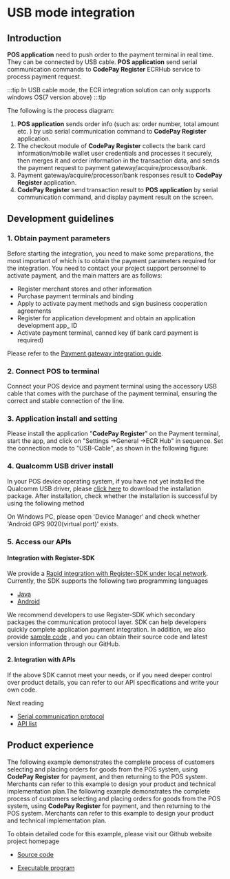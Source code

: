 
# USB mode integration

## Introduction

**POS application** need to push order to the payment terminal in real time. They can be connected by USB cable. **POS application** send serial communication commands to **CodePay Register** ECRHub service to process payment request.

:::tip
In USB cable mode, the ECR integration solution can only supports windows OS(7 version above)
:::tip

The following is the process diagram:

<ImageZoom src={WorkflowCImg} />

1. **POS application** sends order info (such as: order number, total amount etc. ) by usb serial communication command to **CodePay Register** application.
2. The checkout module of **CodePay Register** collects the bank card information/mobile wallet user credentials and processes it securely, then merges it and order information in the transaction data, and sends the payment request to payment gateway/acquire/processor/bank.
3. Payment gateway/acquire/processor/bank responses result to **CodePay Register** application.
4. **CodePay Register** send transaction result to **POS application** by serial communication command, and display payment result on the screen.

## Development guidelines

### 1. Obtain payment parameters

Before starting the integration, you need to make some preparations, the most important of which is to obtain the payment parameters required for the integration. You need to contact your project support personnel to activate payment, and the main matters are as follows:

- Register merchant stores and other information
- Purchase payment terminals and binding
- Apply to activate payment methods and sign business cooperation agreements
- Register for application development and obtain an application development app\_ ID
- Activate payment terminal, canned key (if bank card payment is required)

Please refer to the <a href = "/GatewayOverview" target = "_blank">Payment gateway integration guide</a>.

### 2. Connect POS to terminal

Connect your POS device and payment terminal using the accessory USB cable that comes with the purchase of the payment terminal, ensuring the correct and stable connection of the line.

### 3. Application install and setting

Please install the application "**CodePay Register**" on the Payment terminal, start the app, and click on "Settings ->General ->ECR Hub" in sequence. Set the connection mode to "USB-Cable", as shown in the following figure:

<div style={{ display: "flex" }}>
  <ImageZoom src={USBSettingAImg} width={180} height={320} />
  <ImageZoom width={50} height={320} />
  <ImageZoom src={USBSettingBImg} width={180} height={320} />
  <ImageZoom width={50} height={320} />
  <ImageZoom src={USBSettingCImg} width={180} height={320} />
</div>

### 4. Qualcomm USB driver install

In your POS device operating system, if you have not yet installed the Qualcomm USB driver, please <a href = "https://wise-paycloud.oss-eu-west-1.aliyuncs.com/test/codepayResource/qud.win.1.1_installer_10065.1.zip?OSSAccessKeyId=LTAI5tDS7q4RHauowRMYsUPz&Expires=1796441922&Signature=fgH95eIngQDSUCyfmp%2B8BD4G9iE%3D" target = "_blank">click here</a> to download the installation package. After installation, check whether the installation is successful by using the following method

On Windows PC, please open 'Device Manager' and check whether 'Android GPS 9020(virtual port)' exists.

<ImageZoom src={QualcomDriverImg} />

### 5. Access our APIs

#### Integration with Register-SDK

We provide a <a href="/CodePayRegisterSDK" target="_blank">Rapid integration with Register-SDK under local network</a>. Currently, the SDK supports the following two programming languages

- <a href="/ClientJavaSdk" target="_blank">
    Java
  </a>
- <a href="/ClientAndroidSdk" target="_blank">
    Android
  </a>

We recommend developers to use Register-SDK which secondary packages the communication protocol layer. SDK can help developers quickly complete application payment integration. In addition, we also provide <a href = "https://github.com/paycloud-open/ecrhub-client-demo-java" target="_blank">sample code</a>
, and you can obtain their source code and latest version information through our GitHub.

#### 2. Integration with APIs

If the above SDK cannot meet your needs, or if you need deeper control over product details, you can refer to our API specifications and write your own code.

Next reading

- <a href="/SerialCommunicationProtocol" target="_blank">
    Serial communication protocol
  </a>
- <a href="/SerialAPIList" target="_blank">
    API list
  </a>

## Product experience

The following example demonstrates the complete process of customers selecting and placing orders for goods from the POS system, using **CodePay Register** for payment, and then returning to the POS system. Merchants can refer to this example to design your product and technical implementation plan.The following example demonstrates the complete process of customers selecting and placing orders for goods from the POS system, using **CodePay Register** for payment, and then returning to the POS system. Merchants can refer to this example to design your product and technical implementation plan.

<ImageZoom src={USBProductExperienceImg} />

To obtain detailed code for this example, please visit our Github website project homepage

- <a href="https://github.com/codepay-us/codepay-register-cross-terminal-integration-demo-java" target="_blank">Source code</a>

- <a href="https://github.com/codepay-us/codepay-register-cross-terminal-integration-demo-java/releases/tag/v1.0.0" target="_blank">Executable program</a>
  
